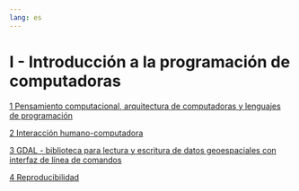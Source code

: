 ```yaml
---
lang: es
---
```


# I - Introducción a la programación de computadoras {.unnumbered}

[1 Pensamiento computacional, arquitectura de computadoras y lenguajes de programación](01-pensamiento_computacional-arquitectura_computadoras-lenguajes_programacion.qmd)  

[2 Interacción humano-computadora](02-interaccion_humano_computadora.qmd)

[3 GDAL - biblioteca para lectura y escritura de datos geoespaciales con interfaz de línea de comandos](03-gdal.qmd)

[4 Reproducibilidad](04-reproducibilidad.qmd)